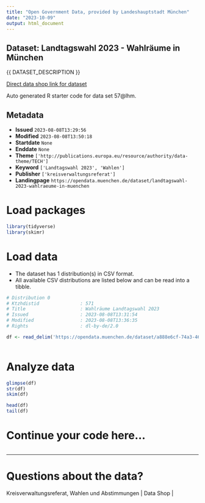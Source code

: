 ```yaml
---
title: "Open Government Data, provided by Landeshauptstadt München"
date: "2023-10-09"
output: html_document
---
```


## Dataset: Landtagswahl 2023 - Wahlräume in München

{{ DATASET_DESCRIPTION }}

[Direct data shop link for dataset](https://opendata.muenchen.de/dataset/landtagswahl-2023-wahlraeume-in-muenchen)

Auto generated R starter code for data set 57@lhm.

## Metadata

- **Issued** `2023-08-08T13:29:56`
- **Modified** `2023-08-08T13:50:18`
- **Startdate** `None`
- **Enddate** `None`
- **Theme** `['http://publications.europa.eu/resource/authority/data-theme/TECH']`
- **Keyword** `['Landtagswahl 2023', 'Wahlen']`
- **Publisher** `['kreisverwaltungsreferat']`
- **Landingpage** `https://opendata.muenchen.de/dataset/landtagswahl-2023-wahlraeume-in-muenchen`


# Load packages

```r

library(tidyverse)
library(skimr)

```

# Load data

-   The dataset has 1 distribution(s) in CSV format.
-   All available CSV distributions are listed below and can be read into a tibble.

```r

# Distribution 0
# Ktzhdistid               : 571
# Title                    : Wahlräume Landtagswahl 2023
# Issued                   : 2023-08-08T13:31:54
# Modified                 : 2023-08-08T13:36:35
# Rights                   : dl-by-de/2.0

df <- read_delim('https://opendata.muenchen.de/dataset/a888e6cf-74a3-461b-a128-7b78b8cead59/resource/b15b26c0-0667-46fc-85b9-e3c1c97d09c2/download/wahlraeume_ltw_wgs84.csv')



```

# Analyze data

```r

glimpse(df)
str(df)
skim(df)

head(df)
tail(df)

```

# Continue your code here...

```r

```

------------------------------------------------------------------------

# Questions about the data?

Kreisverwaltungsreferat, Wahlen und Abstimmungen | Data Shop | 
